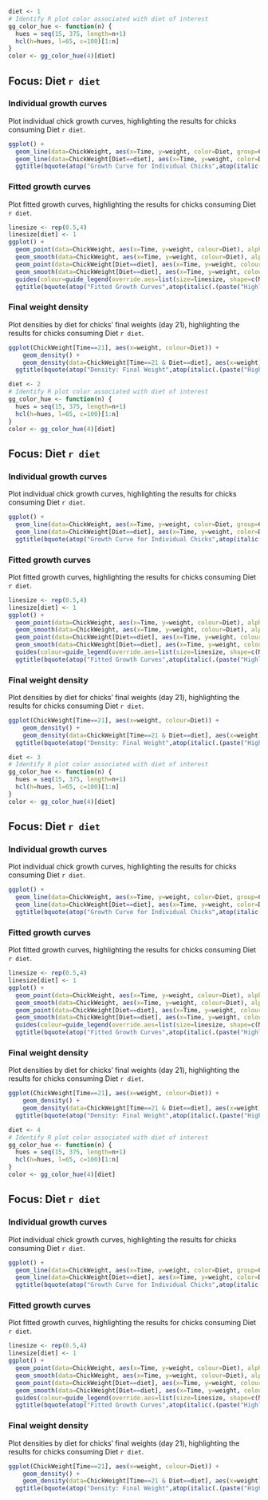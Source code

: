 
```r
diet <- 1
# Identify R plot color associated with diet of interest
gg_color_hue <- function(n) {
  hues = seq(15, 375, length=n+1)
  hcl(h=hues, l=65, c=100)[1:n]
}
color <- gg_color_hue(4)[diet]
```

## Focus: Diet `r diet`

### Individual growth curves

Plot individual chick growth curves, highlighting the results for chicks consuming Diet `r diet`.

```r
ggplot() +
  geom_line(data=ChickWeight, aes(x=Time, y=weight, color=Diet, group=Chick), alpha=.3) +
  geom_line(data=ChickWeight[Diet==diet], aes(x=Time, y=weight, color=Diet, group=Chick), size=0.7) +
  ggtitle(bquote(atop("Growth Curve for Individual Chicks",atop(italic(.(paste("Highlighted: Diet",diet)))))))
```

### Fitted growth curves

Plot fitted growth curves, highlighting the results for chicks consuming Diet `r diet`.

```r
linesize <- rep(0.5,4)
linesize[diet] <- 1
ggplot() +
  geom_point(data=ChickWeight, aes(x=Time, y=weight, colour=Diet), alpha=.3, size=1.5) +
  geom_smooth(data=ChickWeight, aes(x=Time, y=weight, colour=Diet), alpha=.2) +
  geom_point(data=ChickWeight[Diet==diet], aes(x=Time, y=weight, colour=Diet), size=1.5) +
  geom_smooth(data=ChickWeight[Diet==diet], aes(x=Time, y=weight, colour=Diet), alpha=.2, size=.8) +
  guides(colour=guide_legend(override.aes=list(size=linesize, shape=c(NA,NA,NA,NA)))) +
  ggtitle(bquote(atop("Fitted Growth Curves",atop(italic(.(paste("Highlighted: Diet",diet)))))))
```

### Final weight density

Plot densities by diet for chicks' final weights (day 21), highlighting the results for chicks consuming Diet `r diet`.

```r
ggplot(ChickWeight[Time==21], aes(x=weight, colour=Diet)) +
    geom_density() +
    geom_density(data=ChickWeight[Time==21 & Diet==diet], aes(x=weight), fill=color, alpha=.2, show_guide=FALSE) +
  ggtitle(bquote(atop("Density: Final Weight",atop(italic(.(paste("Highlighted: Diet",diet)))))))
```


```r
diet <- 2
# Identify R plot color associated with diet of interest
gg_color_hue <- function(n) {
  hues = seq(15, 375, length=n+1)
  hcl(h=hues, l=65, c=100)[1:n]
}
color <- gg_color_hue(4)[diet]
```

## Focus: Diet `r diet`

### Individual growth curves

Plot individual chick growth curves, highlighting the results for chicks consuming Diet `r diet`.

```r
ggplot() +
  geom_line(data=ChickWeight, aes(x=Time, y=weight, color=Diet, group=Chick), alpha=.3) +
  geom_line(data=ChickWeight[Diet==diet], aes(x=Time, y=weight, color=Diet, group=Chick), size=0.7) +
  ggtitle(bquote(atop("Growth Curve for Individual Chicks",atop(italic(.(paste("Highlighted: Diet",diet)))))))
```

### Fitted growth curves

Plot fitted growth curves, highlighting the results for chicks consuming Diet `r diet`.

```r
linesize <- rep(0.5,4)
linesize[diet] <- 1
ggplot() +
  geom_point(data=ChickWeight, aes(x=Time, y=weight, colour=Diet), alpha=.3, size=1.5) +
  geom_smooth(data=ChickWeight, aes(x=Time, y=weight, colour=Diet), alpha=.2) +
  geom_point(data=ChickWeight[Diet==diet], aes(x=Time, y=weight, colour=Diet), size=1.5) +
  geom_smooth(data=ChickWeight[Diet==diet], aes(x=Time, y=weight, colour=Diet), alpha=.2, size=.8) +
  guides(colour=guide_legend(override.aes=list(size=linesize, shape=c(NA,NA,NA,NA)))) +
  ggtitle(bquote(atop("Fitted Growth Curves",atop(italic(.(paste("Highlighted: Diet",diet)))))))
```

### Final weight density

Plot densities by diet for chicks' final weights (day 21), highlighting the results for chicks consuming Diet `r diet`.

```r
ggplot(ChickWeight[Time==21], aes(x=weight, colour=Diet)) +
    geom_density() +
    geom_density(data=ChickWeight[Time==21 & Diet==diet], aes(x=weight), fill=color, alpha=.2, show_guide=FALSE) +
  ggtitle(bquote(atop("Density: Final Weight",atop(italic(.(paste("Highlighted: Diet",diet)))))))
```


```r
diet <- 3
# Identify R plot color associated with diet of interest
gg_color_hue <- function(n) {
  hues = seq(15, 375, length=n+1)
  hcl(h=hues, l=65, c=100)[1:n]
}
color <- gg_color_hue(4)[diet]
```

## Focus: Diet `r diet`

### Individual growth curves

Plot individual chick growth curves, highlighting the results for chicks consuming Diet `r diet`.

```r
ggplot() +
  geom_line(data=ChickWeight, aes(x=Time, y=weight, color=Diet, group=Chick), alpha=.3) +
  geom_line(data=ChickWeight[Diet==diet], aes(x=Time, y=weight, color=Diet, group=Chick), size=0.7) +
  ggtitle(bquote(atop("Growth Curve for Individual Chicks",atop(italic(.(paste("Highlighted: Diet",diet)))))))
```

### Fitted growth curves

Plot fitted growth curves, highlighting the results for chicks consuming Diet `r diet`.

```r
linesize <- rep(0.5,4)
linesize[diet] <- 1
ggplot() +
  geom_point(data=ChickWeight, aes(x=Time, y=weight, colour=Diet), alpha=.3, size=1.5) +
  geom_smooth(data=ChickWeight, aes(x=Time, y=weight, colour=Diet), alpha=.2) +
  geom_point(data=ChickWeight[Diet==diet], aes(x=Time, y=weight, colour=Diet), size=1.5) +
  geom_smooth(data=ChickWeight[Diet==diet], aes(x=Time, y=weight, colour=Diet), alpha=.2, size=.8) +
  guides(colour=guide_legend(override.aes=list(size=linesize, shape=c(NA,NA,NA,NA)))) +
  ggtitle(bquote(atop("Fitted Growth Curves",atop(italic(.(paste("Highlighted: Diet",diet)))))))
```

### Final weight density

Plot densities by diet for chicks' final weights (day 21), highlighting the results for chicks consuming Diet `r diet`.

```r
ggplot(ChickWeight[Time==21], aes(x=weight, colour=Diet)) +
    geom_density() +
    geom_density(data=ChickWeight[Time==21 & Diet==diet], aes(x=weight), fill=color, alpha=.2, show_guide=FALSE) +
  ggtitle(bquote(atop("Density: Final Weight",atop(italic(.(paste("Highlighted: Diet",diet)))))))
```


```r
diet <- 4
# Identify R plot color associated with diet of interest
gg_color_hue <- function(n) {
  hues = seq(15, 375, length=n+1)
  hcl(h=hues, l=65, c=100)[1:n]
}
color <- gg_color_hue(4)[diet]
```

## Focus: Diet `r diet`

### Individual growth curves

Plot individual chick growth curves, highlighting the results for chicks consuming Diet `r diet`.

```r
ggplot() +
  geom_line(data=ChickWeight, aes(x=Time, y=weight, color=Diet, group=Chick), alpha=.3) +
  geom_line(data=ChickWeight[Diet==diet], aes(x=Time, y=weight, color=Diet, group=Chick), size=0.7) +
  ggtitle(bquote(atop("Growth Curve for Individual Chicks",atop(italic(.(paste("Highlighted: Diet",diet)))))))
```

### Fitted growth curves

Plot fitted growth curves, highlighting the results for chicks consuming Diet `r diet`.

```r
linesize <- rep(0.5,4)
linesize[diet] <- 1
ggplot() +
  geom_point(data=ChickWeight, aes(x=Time, y=weight, colour=Diet), alpha=.3, size=1.5) +
  geom_smooth(data=ChickWeight, aes(x=Time, y=weight, colour=Diet), alpha=.2) +
  geom_point(data=ChickWeight[Diet==diet], aes(x=Time, y=weight, colour=Diet), size=1.5) +
  geom_smooth(data=ChickWeight[Diet==diet], aes(x=Time, y=weight, colour=Diet), alpha=.2, size=.8) +
  guides(colour=guide_legend(override.aes=list(size=linesize, shape=c(NA,NA,NA,NA)))) +
  ggtitle(bquote(atop("Fitted Growth Curves",atop(italic(.(paste("Highlighted: Diet",diet)))))))
```

### Final weight density

Plot densities by diet for chicks' final weights (day 21), highlighting the results for chicks consuming Diet `r diet`.

```r
ggplot(ChickWeight[Time==21], aes(x=weight, colour=Diet)) +
    geom_density() +
    geom_density(data=ChickWeight[Time==21 & Diet==diet], aes(x=weight), fill=color, alpha=.2, show_guide=FALSE) +
  ggtitle(bquote(atop("Density: Final Weight",atop(italic(.(paste("Highlighted: Diet",diet)))))))
```


